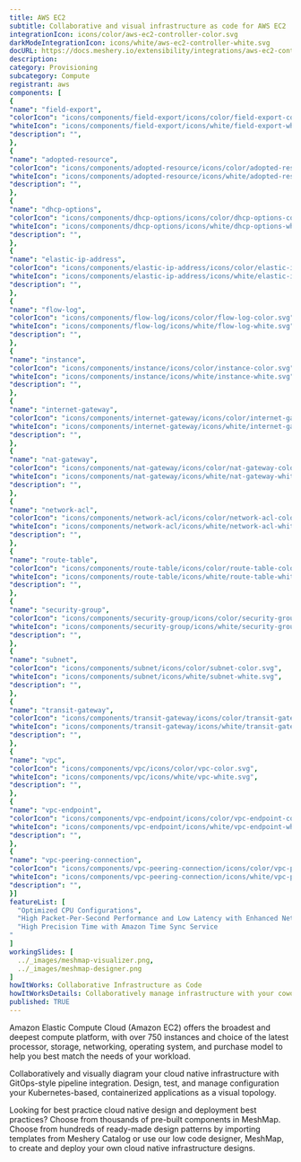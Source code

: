 ```yaml
---
title: AWS EC2
subtitle: Collaborative and visual infrastructure as code for AWS EC2
integrationIcon: icons/color/aws-ec2-controller-color.svg
darkModeIntegrationIcon: icons/white/aws-ec2-controller-white.svg
docURL: https://docs.meshery.io/extensibility/integrations/aws-ec2-controller
description: 
category: Provisioning
subcategory: Compute
registrant: aws
components: [
{
"name": "field-export",
"colorIcon": "icons/components/field-export/icons/color/field-export-color.svg",
"whiteIcon": "icons/components/field-export/icons/white/field-export-white.svg",
"description": "",
},
{
"name": "adopted-resource",
"colorIcon": "icons/components/adopted-resource/icons/color/adopted-resource-color.svg",
"whiteIcon": "icons/components/adopted-resource/icons/white/adopted-resource-white.svg",
"description": "",
},
{
"name": "dhcp-options",
"colorIcon": "icons/components/dhcp-options/icons/color/dhcp-options-color.svg",
"whiteIcon": "icons/components/dhcp-options/icons/white/dhcp-options-white.svg",
"description": "",
},
{
"name": "elastic-ip-address",
"colorIcon": "icons/components/elastic-ip-address/icons/color/elastic-ip-address-color.svg",
"whiteIcon": "icons/components/elastic-ip-address/icons/white/elastic-ip-address-white.svg",
"description": "",
},
{
"name": "flow-log",
"colorIcon": "icons/components/flow-log/icons/color/flow-log-color.svg",
"whiteIcon": "icons/components/flow-log/icons/white/flow-log-white.svg",
"description": "",
},
{
"name": "instance",
"colorIcon": "icons/components/instance/icons/color/instance-color.svg",
"whiteIcon": "icons/components/instance/icons/white/instance-white.svg",
"description": "",
},
{
"name": "internet-gateway",
"colorIcon": "icons/components/internet-gateway/icons/color/internet-gateway-color.svg",
"whiteIcon": "icons/components/internet-gateway/icons/white/internet-gateway-white.svg",
"description": "",
},
{
"name": "nat-gateway",
"colorIcon": "icons/components/nat-gateway/icons/color/nat-gateway-color.svg",
"whiteIcon": "icons/components/nat-gateway/icons/white/nat-gateway-white.svg",
"description": "",
},
{
"name": "network-acl",
"colorIcon": "icons/components/network-acl/icons/color/network-acl-color.svg",
"whiteIcon": "icons/components/network-acl/icons/white/network-acl-white.svg",
"description": "",
},
{
"name": "route-table",
"colorIcon": "icons/components/route-table/icons/color/route-table-color.svg",
"whiteIcon": "icons/components/route-table/icons/white/route-table-white.svg",
"description": "",
},
{
"name": "security-group",
"colorIcon": "icons/components/security-group/icons/color/security-group-color.svg",
"whiteIcon": "icons/components/security-group/icons/white/security-group-white.svg",
"description": "",
},
{
"name": "subnet",
"colorIcon": "icons/components/subnet/icons/color/subnet-color.svg",
"whiteIcon": "icons/components/subnet/icons/white/subnet-white.svg",
"description": "",
},
{
"name": "transit-gateway",
"colorIcon": "icons/components/transit-gateway/icons/color/transit-gateway-color.svg",
"whiteIcon": "icons/components/transit-gateway/icons/white/transit-gateway-white.svg",
"description": "",
},
{
"name": "vpc",
"colorIcon": "icons/components/vpc/icons/color/vpc-color.svg",
"whiteIcon": "icons/components/vpc/icons/white/vpc-white.svg",
"description": "",
},
{
"name": "vpc-endpoint",
"colorIcon": "icons/components/vpc-endpoint/icons/color/vpc-endpoint-color.svg",
"whiteIcon": "icons/components/vpc-endpoint/icons/white/vpc-endpoint-white.svg",
"description": "",
},
{
"name": "vpc-peering-connection",
"colorIcon": "icons/components/vpc-peering-connection/icons/color/vpc-peering-connection-color.svg",
"whiteIcon": "icons/components/vpc-peering-connection/icons/white/vpc-peering-connection-white.svg",
"description": "",
}]
featureList: [
  "Optimized CPU Configurations",
  "High Packet-Per-Second Performance and Low Latency with Enhanced Networking",
  "High Precision Time with Amazon Time Sync Service
"
]
workingSlides: [
  ../_images/meshmap-visualizer.png,
  ../_images/meshmap-designer.png
]
howItWorks: Collaborative Infrastructure as Code
howItWorksDetails: Collaboratively manage infrastructure with your coworkers synchronously sharing the same designs.
published: TRUE
---
```

<p>
Amazon Elastic Compute Cloud (Amazon EC2) offers the broadest and deepest compute platform, with over 750 instances and choice of the latest processor, storage, networking, operating system, and purchase model to help you best match the needs of your workload. 
</p>
<p>
    Collaboratively and visually diagram your cloud native infrastructure with GitOps-style pipeline integration. Design, test, and manage configuration your Kubernetes-based, containerized applications as a visual topology.
</p>
<p>
    Looking for best practice cloud native design and deployment best practices? Choose from thousands of pre-built components in MeshMap. Choose from hundreds of ready-made design patterns by importing templates from Meshery Catalog or use our low code designer, MeshMap, to create and deploy your own cloud native infrastructure designs.
</p>
